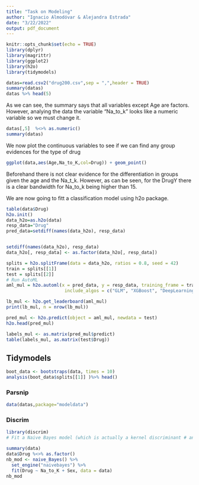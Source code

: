 ```yaml
---
title: "Task on Modeling"
author: "Ignacio Almodóvar & Alejandra Estrada"
date: "3/22/2022"
output: pdf_document
---
```


```r
knitr::opts_chunk$set(echo = TRUE)
library(dplyr)
library(magrittr)
library(ggplot2)
library(h2o)
library(tidymodels)
```

```r
datas=read.csv2("drug200.csv",sep = ",",header = TRUE)
summary(datas)
datas %>% head(5)
```
As we can see, the summary says that all variables except Age are factors. However, analying the data the variable "Na_to_k" looks like a numeric variable so we must change it.

```r
datas[,5]  %<>% as.numeric() 
summary(datas)
```

We now plot the continuous variables to see if we can find any group evidences for the type of drug


```r
ggplot(data,aes(Age,Na_to_K,col=Drug)) + geom_point()
```

Beforehand there is not clear evidence for the differentiation in groups given the age and the Na_t_k. However, as can be seen, for the DrugY there is a clear bandwidth for Na_to_k being higher than 15.

We are now going to fitt a classification model using h2o package.

```r
table(data$Drug)
h2o.init()
data_h2o=as.h2o(data)
resp_data="Drug"
pred_data=setdiff(names(data_h2o), resp_data)


setdiff(names(data_h2o), resp_data)
data_h2o[, resp_data] <- as.factor(data_h2o[, resp_data])

splits = h2o.splitFrame(data = data_h2o, ratios = 0.8, seed = 42)
train = splits[[1]]
test = splits[[2]]
# Run AutoML
aml_mul = h2o.automl(x = pred_data, y = resp_data, training_frame = train, leaderboard_frame = test,
                      include_algos = c("GLM", "XGBoost", "DeepLearning"),max_runtime_secs = 100,max_runtime_secs_per_model = 100, verbosity = NULL)


```


```r
lb_mul <- h2o.get_leaderboard(aml_mul)
print(lb_mul, n = nrow(lb_mul))
```


```r
pred_mul <- h2o.predict(object = aml_mul, newdata = test)
h2o.head(pred_mul)

labels_mul <- as.matrix(pred_mul$predict)
table(labels_mul, as.matrix(test$Drug))
```



## Tidymodels


```r
boot_data <- bootstraps(data, times = 10)
analysis(boot_data$splits[[1]] )%>% head()
```
### Parsnip

```r
data(datas,package="modeldata")
```

### Discrim

```r
library(discrim)
# Fit a Naive Bayes model (which is actually a kernel discriminant # analysis done by combining univariate kernel density estimators) 

summary(data)
data$Drug %<>% as.factor() 
nb_mod <- naive_Bayes() %>%
  set_engine("naivebayes") %>%
  fit(Drug ~ Na_to_K + Sex, data = data)
nb_mod
```


